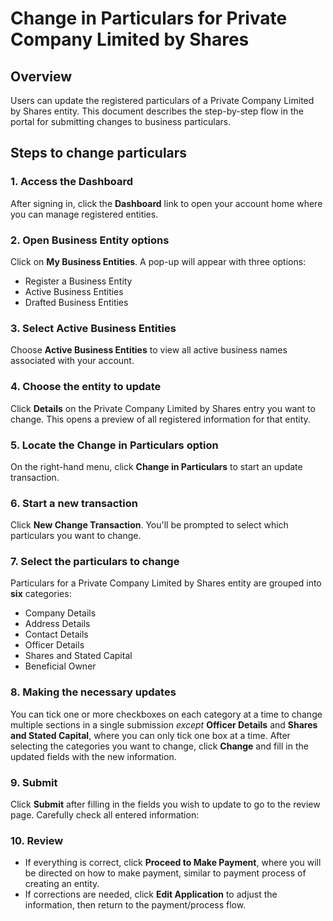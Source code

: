 # Change in Particulars for Private Company Limited by Shares

## Overview

Users can update the registered particulars of a Private Company Limited by Shares entity. This document describes the step-by-step flow in the portal for submitting changes to business particulars.


## Steps to change particulars

### 1. Access the Dashboard

After signing in, click the **Dashboard** link to open your account home where you can manage registered entities.

### 2. Open Business Entity options

Click on **My Business Entities**. A pop-up will appear with three options:

- Register a Business Entity
- Active Business Entities
- Drafted Business Entities


### 3. Select Active Business Entities

Choose **Active Business Entities** to view all active business names associated with your account.


### 4. Choose the entity to update

Click **Details** on the Private Company Limited by Shares entry you want to change. This opens a preview of all registered information for that entity.


### 5. Locate the **Change in Particulars** option

On the right-hand menu, click **Change in Particulars** to start an update transaction.


### 6. Start a new transaction

Click **New Change Transaction**. You'll be prompted to select which particulars you want to change.


### 7. Select the particulars to change

Particulars for a Private Company Limited by Shares entity are grouped into **six** categories:

- Company Details
- Address Details
- Contact Details
- Officer Details
- Shares and Stated Capital
- Beneficial Owner


### 8. Making the necessary updates

You can tick one or more checkboxes on each category at a time to change multiple sections in a single submission *except* **Officer Details** and **Shares and Stated Capital**, where you can only tick one box at a time.
After selecting the categories you want to change, click **Change** and fill in the updated fields with the new information.


### 9. Submit

Click **Submit** after filling in the fields you wish to update to go to the review page. Carefully check all entered information:


### 10. Review
- If everything is correct, click **Proceed to Make Payment**, where you will be directed on how to make payment, similar to payment process of creating an entity.
- If corrections are needed, click **Edit Application** to adjust the information, then return to the payment/process flow.
